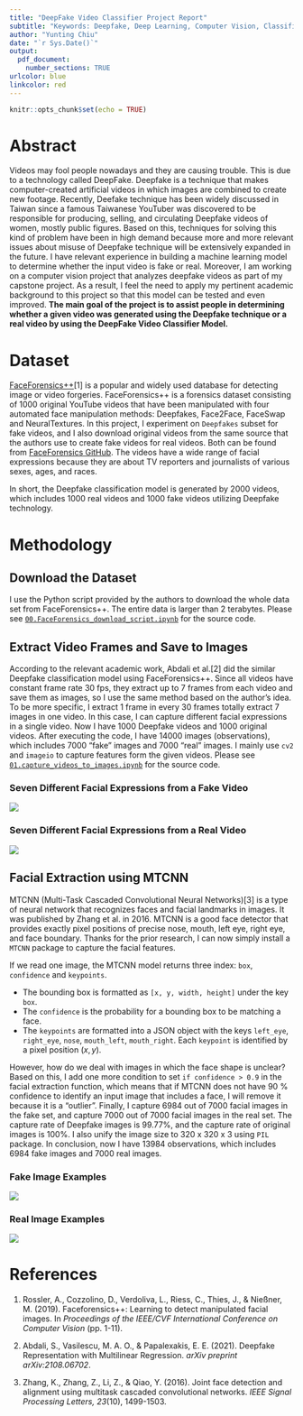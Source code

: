 ```yaml
---
title: "DeepFake Video Classifier Project Report"
subtitle: "Keywords: Deepfake, Deep Learning, Computer Vision, Classification Model"
author: "Yunting Chiu"
date: "`r Sys.Date()`"
output: 
  pdf_document:
    number_sections: TRUE
urlcolor: blue
linkcolor: red
---
```


```r
knitr::opts_chunk$set(echo = TRUE)
```

# Abstract

  Videos may fool people nowadays and they are causing trouble. This is due to a technology called DeepFake. Deepfake is a technique that makes computer-created artificial videos in which images are combined to create new footage. Recently, Deefake technique has been widely discussed in Taiwan since a famous Taiwanese YouTuber was discovered to be responsible for producing, selling, and circulating Deepfake videos of women, mostly public figures. Based on this, techniques for solving this kind of problem have been in high demand because more and more relevant issues about misuse of Deepfake technique will be extensively expanded in the future. I have relevant experience in building a machine learning model to determine whether the input video is fake or real. Moreover, I am working on a computer vision project that analyzes deepfake videos as part of my capstone project. As a result, I feel the need to apply my pertinent academic background to this project so that this model can be tested and even improved. **The main goal of the project is to assist people in determining whether a given video was generated using the Deepfake technique or a real video by using the DeepFake Video Classifier Model.**

# Dataset

  [FaceForensics++](https://arxiv.org/abs/1901.08971)[1] is a popular and widely used database for detecting image or video forgeries. FaceForensics++ is a forensics dataset consisting of 1000 original YouTube videos that have been manipulated with four automated face manipulation methods: Deepfakes, Face2Face, FaceSwap and NeuralTextures. In this project, I experiment on `Deepfakes` subset for fake videos, and I also download original videos from the same source that the authors use to create fake videos for real videos. Both can be found from [FaceForensics GitHub](https://github.com/ondyari/FaceForensics). The videos have a wide range of facial expressions because they are about TV reporters and journalists of various sexes, ages, and races.

In short, the Deepfake classification model is generated by 2000 videos, which includes 1000 real videos and 1000 fake videos utilizing Deepfake technology. 

# Methodology

## Download the Dataset

I use the Python script provided by the authors to download the whole data set from FaceForensics++. The entire data is larger than 2 terabytes. Please see [`00.FaceForensics_download_script.ipynb`](https://github.com/twyunting/Deepfake_Video_Classifier/blob/main/code/00.FaceForensics_download_script.ipynb) for the source code. 

## Extract Video Frames and Save to Images

  According to the relevant academic work, Abdali et al.[2] did the similar Deepfake classification model using FaceForensics++. Since all videos have constant frame rate 30 fps, they extract up to 7 frames from each video and save them as images, so I use the same method based on the author's idea. To be more specific, I extract 1 frame in every 30 frames totally extract 7 images in one video. In this case, I can capture different facial expressions in a single video. Now I have 1000 Deepfake videos and 1000 original videos. After executing the code, I have 14000 images (observations), which includes 7000 "fake" images and 7000 "real" images. I mainly use `cv2` and `imageio` to capture features form the given videos. Please see [`01.capture_videos_to_images.ipynb`](https://github.com/twyunting/Deepfake_Video_Classifier/blob/main/code/01.capture_videos_to_images.ipynb) for the source code. 

### Seven Different Facial Expressions from a Fake Video

![](pics/3-2.1.png)

### Seven Different Facial Expressions from a Real Video

![](pics/3-2.2.png)

## Facial Extraction using MTCNN

MTCNN (Multi-Task Cascaded Convolutional Neural Networks)[3] is a type of neural network that recognizes faces and facial landmarks in images. It was published by Zhang et al. in 2016. MTCNN is a good face detector that provides exactly pixel positions of precise nose, mouth, left eye, right eye, and face boundary. Thanks for the prior research, I can now simply install a `MTCNN` package to capture the facial features. 

If we read one image, the MTCNN model returns three index: `box`, `confidence` and `keypoints`.

- The bounding box is formatted as `[x, y, width, height]` under the key `box`.
- The `confidence` is the probability for a bounding box to be matching a face.
- The `keypoints` are formatted into a JSON object with the keys `left_eye`, `right_eye`, `nose`, `mouth_left`, `mouth_right`. Each `keypoint` is identified by a pixel position $(x, y)$.

However, how do we deal with images in which the face shape is unclear? Based on this, I add one more condition to set `if confidence > 0.9` in the facial extraction function, which means that if MTCNN does not have 90 % confidence to identify an input image that includes a face, I will remove it because it is a "outlier". Finally, I capture 6984 out of 7000 facial images in the fake set, and capture 7000 out of 7000 facial images in the real set. The capture rate of Deepfake images is 99.77%, and the capture rate of original images is 100%. I also unify the image size to 320 x 320 x 3 using `PIL` package. In conclusion, now I have 13984 observations, which includes 6984 fake images and 7000 real images.

### Fake Image Examples

![](pics/3-3.1.png)

### Real Image Examples

![](pics/3-3.2.png)


# References
1. Rossler, A., Cozzolino, D., Verdoliva, L., Riess, C., Thies, J., & Nießner, M. (2019). Faceforensics++: Learning to detect manipulated facial images. In *Proceedings of the IEEE/CVF International Conference on Computer Vision* (pp. 1-11).

2. Abdali, S., Vasilescu, M. A. O., & Papalexakis, E. E. (2021). Deepfake Representation with Multilinear Regression. *arXiv preprint arXiv:2108.06702*.

3. Zhang, K., Zhang, Z., Li, Z., & Qiao, Y. (2016). Joint face detection and alignment using multitask cascaded convolutional networks. *IEEE Signal Processing Letters, 23*(10), 1499-1503.